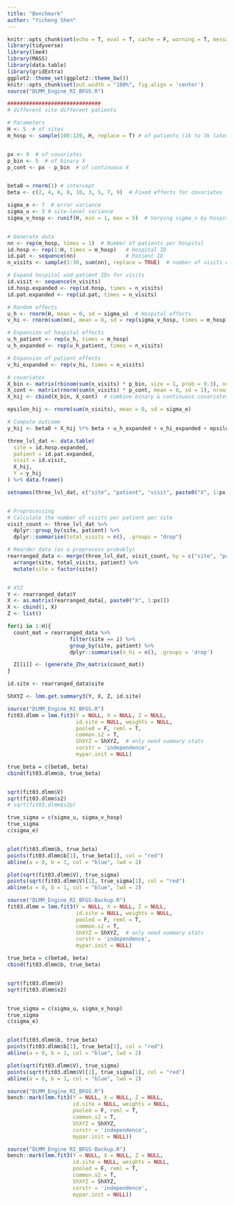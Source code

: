 ```yaml
---
title: "Benchmark"
author: "Yicheng Shen"
---
```



```r
knitr::opts_chunk$set(echo = T, eval = T, cache = F, warning = T, message = T)
library(tidyverse)
library(lme4)
library(MASS)  
library(data.table)
library(gridExtra)
ggplot2::theme_set(ggplot2::theme_bw())
knitr::opts_chunk$set(out.width = "100%", fig.align = 'center')
source("DLMM_Engine_RI_BFGS.R")
```


```r
##############################
# different site different patients

# Parameters
H <- 5  # of sites
m_hosp <- sample(100:120, H, replace = T) # of patients (1k to 3k later)


px <- 9  # of covariates
p_bin <- 5  # of binary X
p_cont <- px - p_bin  # of continuous X


beta0 = rnorm(1) # intercept
beta <- c(2, 4, 6, 8, 10, 3, 5, 7, 9)  # Fixed effects for covariates

sigma_e <- 7  # error variance
sigma_u <- 3 # site-level variance
sigma_v_hosp <- runif(H, min = 1, max = 5)  # Varying sigma_v by hospital


# Generate data
nn <- rep(m_hosp, times = 1)  # Number of patients per hospital
id.hosp <- rep(1:H, times = m_hosp)   # Hospital ID
id.pat <- sequence(nn)                # Patient ID
n_visits <- sample(1:30, sum(nn), replace = TRUE)  # number of visits of patients

# Expand hospital and patient IDs for visits
id.visit <- sequence(n_visits)
id.hosp.expanded <- rep(id.hosp, times = n_visits)
id.pat.expanded <- rep(id.pat, times = n_visits)

# Random effects
u_h <- rnorm(H, mean = 0, sd = sigma_u)  # Hospital effects
v_hi <- rnorm(sum(nn), mean = 0, sd = rep(sigma_v_hosp, times = m_hosp))  # Patient effects varying by hospital

# Expansion of hospital effects
u_h_patient <- rep(u_h, times = m_hosp)
u_h_expanded <- rep(u_h_patient, times = n_visits)

# Expansion of patient effects
v_hi_expanded <- rep(v_hi, times = n_visits)

# covariates
X_bin <- matrix(rbinom(sum(n_visits) * p_bin, size = 1, prob = 0.3), nrow = sum(n_visits), ncol = p_bin)
X_cont <- matrix(rnorm(sum(n_visits) * p_cont, mean = 0, sd = 1), nrow = sum(n_visits), ncol = p_cont)
X_hij <- cbind(X_bin, X_cont)  # Combine binary & continuous covariates

epsilon_hij <- rnorm(sum(n_visits), mean = 0, sd = sigma_e)

# Compute outcome
y_hij <- beta0 + X_hij %*% beta + u_h_expanded + v_hi_expanded + epsilon_hij

three_lvl_dat <- data.table(
  site = id.hosp.expanded,
  patient = id.pat.expanded,
  visit = id.visit,
  X_hij,
  Y = y_hij
) %>% data.frame()

setnames(three_lvl_dat, c("site", "patient", "visit", paste0("X", 1:px), "Y"))


# Preprocessing
# Calculate the number of visits per patient per site
visit_count <- three_lvl_dat %>%
  dplyr::group_by(site, patient) %>%
  dplyr::summarise(total_visits = n(), .groups = "drop")

# Reorder data (as a preprocess probably)
rearranged_data <- merge(three_lvl_dat, visit_count, by = c("site", "patient")) %>%
  arrange(site, total_visits, patient) %>%
  mutate(site = factor(site))


# XYZ
Y <- rearranged_data$Y
X <- as.matrix(rearranged_data[, paste0("X", 1:px)])
X <- cbind(1, X)
Z <- list()

for(i in 1:H){
  count_mat = rearranged_data %>%
                    filter(site == i) %>%
                    group_by(site, patient) %>%
                    dplyr::summarise(n_hi = n(), .groups = 'drop')

  Z[[i]] <- (generate_Zhv_matrix(count_mat))
}

id.site <- rearranged_data$site

ShXYZ <- lmm.get.summary3(Y, X, Z, id.site)
```


```r
source("DLMM_Engine_RI_BFGS.R")
fit03.dlmm = lmm.fit3(Y = NULL, X = NULL, Z = NULL,
                      id.site = NULL, weights = NULL,
                      pooled = F, reml = T,
                      common.s2 = T,
                      ShXYZ = ShXYZ,  # only need summary stats
                      corstr = 'independence',
                      mypar.init = NULL)

true_beta = c(beta0, beta)
cbind(fit03.dlmm$b, true_beta)


sqrt(fit03.dlmm$V)
sqrt(fit03.dlmm$s2)
# sqrt(fit03.dlmm$s2p)

true_sigma = c(sigma_u, sigma_v_hosp)
true_sigma
c(sigma_e)


plot(fit03.dlmm$b, true_beta)
points(fit03.dlmm$b[1], true_beta[1], col = "red")
abline(a = 0, b = 1, col = "blue", lwd = 2)

plot(sqrt(fit03.dlmm$V), true_sigma)
points(sqrt(fit03.dlmm$V)[1], true_sigma[1], col = "red")
abline(a = 0, b = 1, col = "blue", lwd = 2)
```


```r
source("DLMM_Engine_RI_BFGS-Backup.R")
fit03.dlmm = lmm.fit3(Y = NULL, X = NULL, Z = NULL,
                      id.site = NULL, weights = NULL,
                      pooled = F, reml = T,
                      common.s2 = T,
                      ShXYZ = ShXYZ,  # only need summary stats
                      corstr = 'independence',
                      mypar.init = NULL)

true_beta = c(beta0, beta)
cbind(fit03.dlmm$b, true_beta)


sqrt(fit03.dlmm$V)
sqrt(fit03.dlmm$s2)


true_sigma = c(sigma_u, sigma_v_hosp)
true_sigma
c(sigma_e)


plot(fit03.dlmm$b, true_beta)
points(fit03.dlmm$b[1], true_beta[1], col = "red")
abline(a = 0, b = 1, col = "blue", lwd = 2)

plot(sqrt(fit03.dlmm$V), true_sigma)
points(sqrt(fit03.dlmm$V)[1], true_sigma[1], col = "red")
abline(a = 0, b = 1, col = "blue", lwd = 2)
```




```r
source("DLMM_Engine_RI_BFGS.R")
bench::mark(lmm.fit3(Y = NULL, X = NULL, Z = NULL,
                     id.site = NULL, weights = NULL,
                     pooled = F, reml = T,
                     common.s2 = T,
                     ShXYZ = ShXYZ,
                     corstr = 'independence',
                     mypar.init = NULL))

source("DLMM_Engine_RI_BFGS-Backup.R")
bench::mark(lmm.fit3(Y = NULL, X = NULL, Z = NULL,
                     id.site = NULL, weights = NULL,
                     pooled = F, reml = T,
                     common.s2 = T,
                     ShXYZ = ShXYZ,
                     corstr = 'independence',
                     mypar.init = NULL))

```

